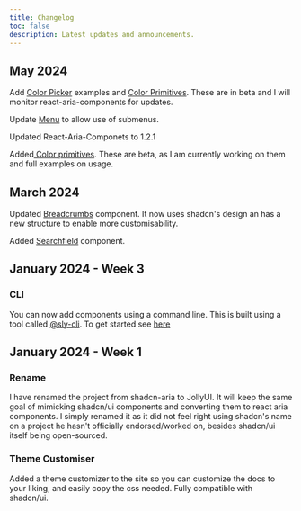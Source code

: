 ```yaml
---
title: Changelog
toc: false
description: Latest updates and announcements.
---
```


## May 2024

Add [Color Picker](./components/color) examples and [Color Primitives](/components/color-primitives). These are in beta and I will monitor react-aria-components for updates.

Update [Menu](./components/menu) to allow use of submenus.

Updated React-Aria-Componets to 1.2.1

Added[ Color primitives](./components/color). These are beta, as I am currently working on them and full examples on usage.

## March 2024

Updated [Breadcrumbs](./components/breadcrumbs) component. It now uses shadcn's design an has a new structure to enable more customisability.

Added [Searchfield](./components/searchfield) component.

## January 2024 - Week 3

### CLI

You can now add components using a command line. This is built using a tool called
[@sly-cli](https://sly-cli.fly.dev/). To get started see [here](../../docs/installation/cli)

## January 2024 - Week 1

### Rename

I have renamed the project from shadcn-aria to JollyUI. It will keep the same goal of mimicking shadcn/ui components and converting them to react aria components.
I simply renamed it as it did not feel right using shadcn's name on a project he hasn't officially endorsed/worked on, besides shadcn/ui itself being open-sourced.

### Theme Customiser

Added a theme customizer to the site so you can customize the docs to your liking, and easily copy the css needed. Fully compatible with shadcn/ui.
